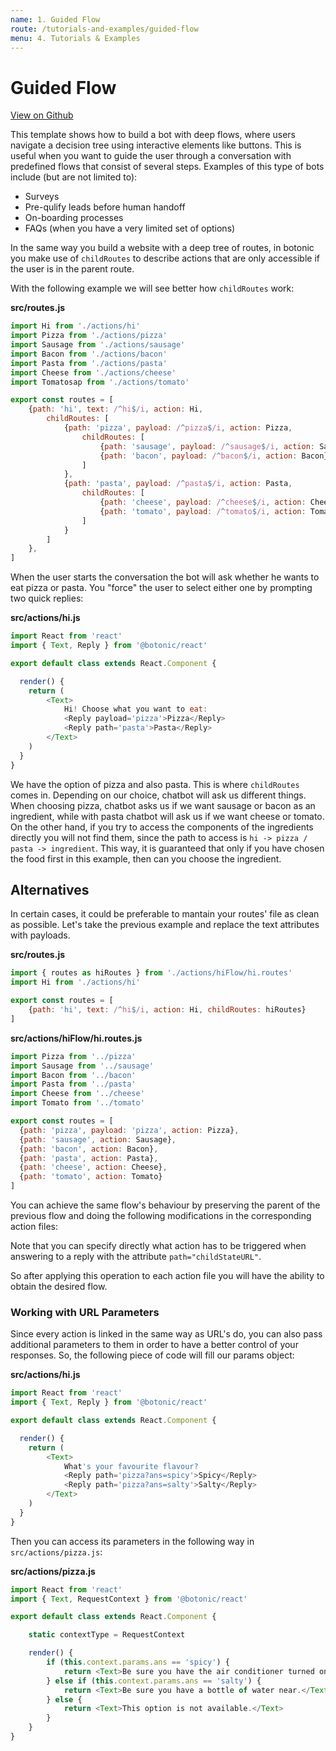```yaml
---
name: 1. Guided Flow
route: /tutorials-and-examples/guided-flow
menu: 4. Tutorials & Examples
---
```


# **Guided Flow**

[View on Github](https://github.com/hubtype/botonic/tree/master/packages/botonic-cli/templates/childs)

This template shows how to build a bot with deep flows, where users navigate a decision tree using interactive elements like buttons. This is useful when you want to guide the user through a conversation with predefined flows that consist of several steps. Examples of this type of bots include (but are not limited to):

* Surveys
* Pre-qulify leads before human handoff
* On-boarding processes
* FAQs (when you have a very limited set of options)

In the same way you build a website with a deep tree of routes, in botonic you make use of `childRoutes` to describe actions that are only accessible if the user is in the parent route.

With the following example we will see better how `childRoutes` work:

**src/routes.js**

```javascript
import Hi from './actions/hi'
import Pizza from './actions/pizza'
import Sausage from './actions/sausage'
import Bacon from './actions/bacon'
import Pasta from './actions/pasta'
import Cheese from './actions/cheese'
import Tomatosap from './actions/tomato'

export const routes = [
    {path: 'hi', text: /^hi$/i, action: Hi,
        childRoutes: [
            {path: 'pizza', payload: /^pizza$/i, action: Pizza, 
                childRoutes: [
                    {path: 'sausage', payload: /^sausage$/i, action: Sausage},
                    {path: 'bacon', payload: /^bacon$/i, action: Bacon}
                ]
            },
            {path: 'pasta', payload: /^pasta$/i, action: Pasta, 
                childRoutes: [
                    {path: 'cheese', payload: /^cheese$/i, action: Cheese},
                    {path: 'tomato', payload: /^tomato$/i, action: Tomato}
                ]
            }
        ]
    },
]
```

When the user starts the conversation the bot will ask whether he wants to eat pizza or pasta. You "force" the user to select either one by prompting two quick replies:

**src/actions/hi.js**

```javascript
import React from 'react'
import { Text, Reply } from '@botonic/react'

export default class extends React.Component {

  render() {
    return (
        <Text>
            Hi! Choose what you want to eat:
            <Reply payload='pizza'>Pizza</Reply>
            <Reply path='pasta'>Pasta</Reply>
        </Text>
    )
  }
}
```

We have the option of pizza and also pasta. This is where `childRoutes` comes in. Depending on our choice, chatbot will ask us different things. When choosing pizza, chatbot asks us if we want sausage or bacon as an ingredient, while with pasta chatbot will ask us if we want cheese or tomato. On the other hand, if you try to access the components of the ingredients directly you will not find them, since the path to access is `hi -> pizza / pasta -> ingredient`. This way, it is guaranteed that only if you have chosen the food first in this example, then can you choose the ingredient.

## Alternatives

In certain cases, it could be preferable to mantain your routes' file as clean as possible. Let's take the previous example and replace the text attributes with payloads.

**src/routes.js**

```javascript
import { routes as hiRoutes } from './actions/hiFlow/hi.routes'
import Hi from './actions/hi'

export const routes = [
    {path: 'hi', text: /^hi$/i, action: Hi, childRoutes: hiRoutes}
] 
```

**src/actions/hiFlow/hi.routes.js**

```javascript
import Pizza from '../pizza'
import Sausage from '../sausage'
import Bacon from '../bacon'
import Pasta from '../pasta'
import Cheese from '../cheese'
import Tomato from '../tomato'

export const routes = [
  {path: 'pizza', payload: 'pizza', action: Pizza},
  {path: 'sausage', action: Sausage},
  {path: 'bacon', action: Bacon},
  {path: 'pasta', action: Pasta},
  {path: 'cheese', action: Cheese},
  {path: 'tomato', action: Tomato}
]

```

You can achieve the same flow's behaviour by preserving the parent of the previous flow and doing the following modifications in the corresponding action files:

Note that you can specify directly what action has to be triggered when answering to a reply with the attribute `path="childStateURL"`. 

So after applying this operation to each action file you will have the ability to obtain the desired flow.

### Working with URL Parameters

Since every action is linked in the same way as URL's do, you can also pass additional parameters to them in order to have a better control of your responses. So, the following piece of code will fill our params object:

**src/actions/hi.js**

```javascript
import React from 'react'
import { Text, Reply } from '@botonic/react'

export default class extends React.Component {

  render() {
    return (
        <Text>
            What's your favourite flavour?
            <Reply path='pizza?ans=spicy'>Spicy</Reply>
            <Reply path='pizza?ans=salty'>Salty</Reply>
        </Text>
    )
  }
}
```

Then you can access its parameters in the following way in `src/actions/pizza.js`:

**src/actions/pizza.js**

```javascript
import React from 'react'
import { Text, RequestContext } from '@botonic/react'

export default class extends React.Component {

    static contextType = RequestContext

    render() {
        if (this.context.params.ans == 'spicy') {
            return <Text>Be sure you have the air conditioner turned on.</Text>
        } else if (this.context.params.ans == 'salty') {
            return <Text>Be sure you have a bottle of water near.</Text>
        } else {
            return <Text>This option is not available.</Text>
        }
    }
}
```




